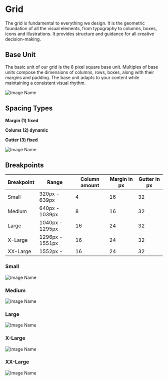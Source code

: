 
<Meta title="Guidelines/Grid" />

# Grid

The grid is fundamental to everything we design. It is the geometric foundation of all the visual elements, from typography to columns, boxes, icons and illustrations. It provides structure and guidance for all creative decision-making.

## Base Unit

The basic unit of our grid is the 8 pixel square base unit. Multiples of base units compose the dimensions of columns, rows, boxes, along with their margins and padding. The base unit adapts to your content while maintaining a consistent visual rhythm.

![Image Name](assets/2_guidelines/1_grid/image-20200810112611728.png)

## Spacing Types

**Margin (1) fixed**

**Colums (2) dynamic**

**Gutter (3) fixed**

![Image Name](assets/2_guidelines/1_grid/image-20200810112627367.png)

## Breakpoints

| Breakpoint | Range           | Column amount | Margin in px | Gutter in px |
| ---------- | --------------- | ------------- | ------------ | ------------ |
| Small      | 320px - 639px   | 4             | 16           | 32           |
| Medium     | 640px - 1039px  | 8             | 16           | 32           |
| Large      | 1040px - 1295px | 16            | 24           | 32           |
| X-Large    | 1296px - 1551px | 16            | 24           | 32           |
| XX-Large   | 1552px -        | 16            | 24           | 32           |

### Small

![Image Name](assets/2_guidelines/1_grid/image-grid-s.png)

### Medium

![Image Name](assets/2_guidelines/1_grid/image-grid-m.png)

### Large

![Image Name](assets/2_guidelines/1_grid/image-grid-l.png)

### X-Large

![Image Name](assets/2_guidelines/1_grid/image-grid-xl.png)

### XX-Large

![Image Name](assets/2_guidelines/1_grid/image-grid-xxl.png)
